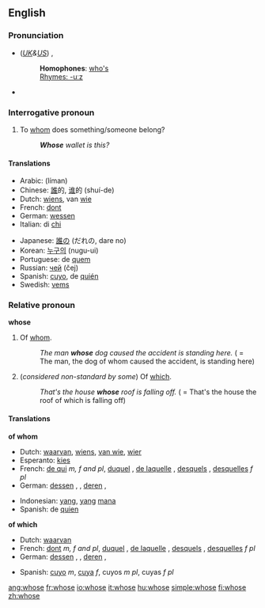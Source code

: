 ==English==

{{rank|woman|want|home|234|whose|words|given|hands}}

===Pronunciation===
*(''[[Received Pronunciation|UK]]&[[General American|US]]'') {{IPA|/huːz/}}, {{SAMPA|/hu:z/}}
*:'''Homophones''': [[who's]]
*:[[Rhymes:English:-uːz|Rhymes: -uːz]]
*{{audio|en-us-whose.ogg|Audio (US)}}

===Interrogative pronoun===
#To [[whom]] does something/someone belong?
#: '''''Whose''' wallet is this?''

====Translations====

{{top}}
*Arabic: {{ARchar|[[لمن]]}} (líman)
*Chinese: [[誰]]的, [[谁]]的 (shuí-de)
*Dutch: [[wiens]], van [[wie]]
*French: [[dont]]
*German: [[wessen]]
*Italian: di [[chi]]
{{mid}}
*Japanese: [[誰]]の (だれの, dare no)
*Korean: [[누구의]] (nugu-ui)
*Portuguese: de [[quem]]
*Russian: [[чей]] (čej)
*Spanish: [[cuyo]], de [[quién]]
*Swedish: [[vems]]
{{bottom}}

===Relative pronoun===
'''whose'''

#Of [[whom]].
#:''The man '''whose''' dog caused the accident is standing here.'' ( = The man, the dog of whom caused the accident, is standing here)
#(''considered non-standard by some'') Of [[which]].
#:''That's the house '''whose''' roof is falling off.'' ( = That's the house the roof of which is falling off)

====Translations====
'''of whom'''
{{top}}
*Dutch: [[waarvan]], [[wiens]], [[van wie]], [[wier]]
*Esperanto: [[kies]]
*French: [[de qui]] ''m, f and pl'', [[duquel]] {{m}}, [[de laquelle]] {{f}}, [[desquels]] {{p}}, [[desquelles]] ''f pl''
*German: [[dessen]] {{m}}, {{n}}, [[deren]] {{f}}, {{p}}
{{mid}}
*Indonesian: [[yang]], [[yang]] [[mana]]
*Spanish: de [[quien]]
{{bottom}}

'''of which'''
{{top}}
*Dutch: [[waarvan]]
*French: [[dont]] ''m, f and pl'', [[duquel]] {{m}}, [[de laquelle]] {{f}}, [[desquels]] {{p}}, [[desquelles]] ''f pl''
*German: [[dessen]] {{m}}, {{n}}, [[deren]] {{f}}, {{p}}
{{mid}}
*Spanish: [[cuyo]] ''m'', [[cuya]] ''f'', cuyos ''m pl'', cuyas ''f pl''
{{bottom}}

<!--This is not a contraction! This category does not belong here. Paul G - 2005-05-11
[[Category:English contractions]]
-->

[[ang:whose]]
[[fr:whose]]
[[io:whose]]
[[it:whose]]
[[hu:whose]]
[[simple:whose]]
[[fi:whose]]
[[zh:whose]]